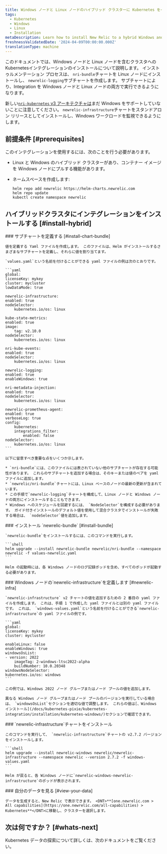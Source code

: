 ```yaml
---
title: Windows ノードと Linux ノードのハイブリッド クラスターに Kubernetes をインストールする
tags:
  - Kubernetes
  - Windows
  - Linux
  - Installation
metaDescription: Learn how to install New Relic to a hybrid Windows and Linux Kubernetes cluster.
freshnessValidatedDate: '2024-04-09T00:00:00.000Z'
translationType: machine
---
```


このドキュメントでは、Windows ノードと Linux ノードを含むクラスタへのKubernetesインテグレーションのインストールについて説明します。 インストゥルメンテーション プロセスは、 `nri-bundle`チャートを Linux ノードにインストールし、 `newrelic-logging`サブチャートを作成します。 サブチャートにより、Integration を Windows ノードと Linux ノードの両方で実行できるようになります。

新しい[`nri-kubernetes` v3 アーキテクチャは](/docs/kubernetes-pixie/kubernetes-integration/advanced-configuration/k8s-version2/changes-since-v3/)まだ Windows をサポートしていないことに注意してください。 `newrelic-infrastructure`チャートをスタンドアロン リリースとしてインストールし、Windows ワークロードを監視できるようにします。

## 前提条件 [#prerequisites]

このインテグレーションを使用するには、次のことを行う必要があります。

* Linux と Windows のハイブリッド クラスターがあり、コンテナー イメージを Windows ノードにプルする機能があります。

* ネームスペースを作成します:

  ```shell
  helm repo add newrelic https://helm-charts.newrelic.com
  helm repo update
  kubectl create namespace newrelic
  ```

## ハイブリッドクラスタにインテグレーションをインストールする [#install-hybrid]

<Steps>
  <Step>
    ### サブチャートを定義する [#install-chart-bundle]

    値を定義する Yaml ファイルを作成します。 このファイルは、Helm がインストールするさまざまなサブチャートを定義し、それらに値を割り当てます。

    `values.yaml`という名前を付けることができる yaml ファイルの例は次のとおりです。

    ```yaml
    global:
    licenseKey: mykey
    cluster: mycluster
    lowDataMode: true

    newrelic-infrastructure:
    enabled: true
    nodeSelector:
        kubernetes.io/os: linux

    kube-state-metrics:
    enabled: true
    image:
        tag: v2.10.0
    nodeSelector:
        kubernetes.io/os: linux

    nri-kube-events:
    enabled: true
    nodeSelector:
        kubernetes.io/os: linux

    newrelic-logging:
    enabled: true
    enableWindows: true

    nri-metadata-injection:
    enabled: true
    nodeSelector:
        kubernetes.io/os: linux

    newrelic-prometheus-agent:
    enabled: true
    verboseLog: true
    config:
        kubernetes:
        integrations_filter:
            enabled: false
    nodeSelector:
        kubernetes.io/os: linux
    ```

    以下に留意すべき重要な点をいくつか示します。

    * `nri-bundle`には、このファイルには表されていない他のサブチャートが存在する可能性があります。 これらのサブチャートを追加する場合は、そのキーまたは値のペアを yaml ファイルに追加します。
    * `newrelic/nri-bundle`チャートには、Linux ベースのノードの最新の更新が含まれています。
    * この手順で`newrelic-logging`チャートを構成して、Linux ノードと Windows ノードの両方にインストールすることもできます。
    * Windows へのスケジュールを回避するには、 `NodeSelector`を構成する必要があります。 ガイド付きインストールのデフォルト値を使用して混合クラスタでインストールが失敗する場合は、 `nodeSelector`値を追加します。
  </Step>

  <Step>
    ### インストール `newrelic-bundle` [#install-bundle]

    `newrelic-bundle`をインストールするには、このコマンドを実行します。

    ```shell
    helm upgrade --install newrelic-bundle newrelic/nri-bundle --namespace newrelic -f values-newrelic.yaml
    ```

    Helm の起動時には、各 Windows ノードのログ記録ポッドを含め、すべてのポッドが起動する必要があります。
  </Step>

  <Step>
    ### Windows ノードの`newrelic-infrastructure`を定義します [#newrelic-infra]

    `newrelic-infrastructure` v2 チャートの値を追加するための 2 番目の yaml ファイルを作成します。 これは、手順 1 で作成した yaml ファイルとは別の yaml ファイルです。 これは、 `windows-values.yaml`という名前を付けることができる`newrelic-infrastructure`の yaml ファイルの例です。

    ```yaml
    global:
    licenseKey: mykey
    cluster: mycluster

    enableLinux: false
    enableWindows: true
    windowsOsList:
    - version: 2022
        imageTag: 2-windows-ltsc2022-alpha
        buildNumber: 10.0.20348
    windowsNodeSelector:
    kubernetes.io/os: windows
    ```

    この例では、Windows 2022 ノード グループまたはノード プールの値を追加します。

    異なる Windows ノード グループまたはノード プールのバージョンを実行している場合は、 `windowsOsList`セクションを適切な値で調整します。 これらの値は[、Windows インストール](/docs/kubernetes-pixie/kubernetes-integration/installation/kubernetes-windows/)セクションで確認できます。
  </Step>

  <Step>
    ### `newrelic-infrastructure`チャートをインストール

    このコマンドを実行して、 `newrelic-infrastructure`チャートの v2.7.2 バージョンをインストールします。

    ```shell
    helm upgrade --install newrelic-windows newrelic/newrelic-infrastructure --namespace newrelic --version 2.7.2 -f windows-values.yaml
    ```

    Helm が戻ると、各 Windows ノードに`newrelic-windows-newrelic-infrastructure`のポッドが表示されます。
  </Step>

  <Step>
    ### 自分のデータを見る [#view-your-data]

    データを生成すると、New Relic で表示できます。 <DNT>**[one.newrelic.com > All capabilities](https://one.newrelic.com/all-capabilities) > Kubernetes**</DNT>に移動し、クラスターを選択します。
  </Step>
</Steps>

## 次は何ですか？ [#whats-next]

Kubernetes データの探索について詳しくは、次のドキュメントをご覧ください。

<DocTiles>
  <DocTile
    title="Learn about Kubernetes cluster"
    path="/docs/kubernetes-pixie/kubernetes-integration/understand-use-data/kubernetes-cluster-explorer/"
  />

  <DocTile
    title="Query your Kubernetes data"
    path="/docs/kubernetes-pixie/kubernetes-integration/understand-use-data/kubernetes-cluster-explorer"
  />

  <DocTile
    title="Set alerts on Kubernetes"
    path="/docs/kubernetes-pixie/kubernetes-integration/advanced-configuration/kubernetes-integration-predefined-alert-policy"
  />
</DocTiles>